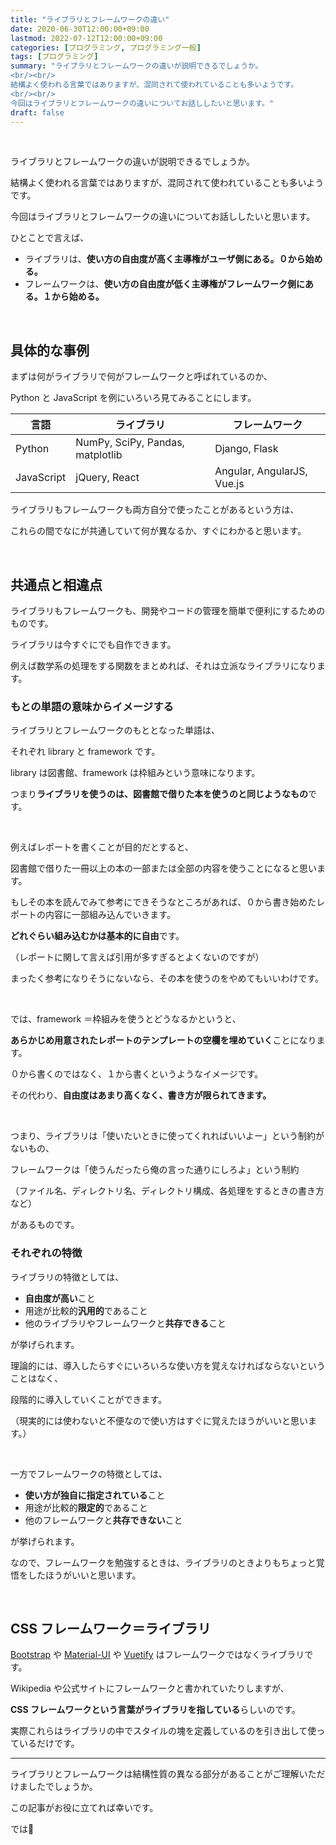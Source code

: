 ```yaml
---
title: "ライブラリとフレームワークの違い"
date: 2020-06-30T12:00:00+09:00
lastmod: 2022-07-12T12:00:00+09:00
categories: [プログラミング, プログラミング一般]
tags: [プログラミング]
summary: "ライブラリとフレームワークの違いが説明できるでしょうか。
<br/><br/>
結構よく使われる言葉ではありますが、混同されて使われていることも多いようです。
<br/><br/>
今回はライブラリとフレームワークの違いについてお話ししたいと思います。"
draft: false
---
```


<br/>

ライブラリとフレームワークの違いが説明できるでしょうか。

結構よく使われる言葉ではありますが、混同されて使われていることも多いようです。

今回はライブラリとフレームワークの違いについてお話ししたいと思います。

ひとことで言えば、

- ライブラリは、**使い方の自由度が高く主導権がユーザ側にある。０から始める。**
- フレームワークは、**使い方の自由度が低く主導権がフレームワーク側にある。１から始める。**

<br/>

## 具体的な事例

まずは何がライブラリで何がフレームワークと呼ばれているのか、

Python と JavaScript を例にいろいろ見てみることにします。

| 言語       | ライブラリ                       | フレームワーク             |
| ---------- | -------------------------------- | -------------------------- |
| Python     | NumPy, SciPy, Pandas, matplotlib | Django, Flask              |
| JavaScript | jQuery, React                    | Angular, AngularJS, Vue.js |

ライブラリもフレームワークも両方自分で使ったことがあるという方は、

これらの間でなにが共通していて何が異なるか、すぐにわかると思います。

<br/>

## 共通点と相違点

ライブラリもフレームワークも、開発やコードの管理を簡単で便利にするためのものです。

ライブラリは今すぐにでも自作できます。

例えば数学系の処理をする関数をまとめれば、それは立派なライブラリになります。

### もとの単語の意味からイメージする

ライブラリとフレームワークのもととなった単語は、

それぞれ library と framework です。

library は図書館、framework は枠組みという意味になります。

つまり**ライブラリを使うのは、図書館で借りた本を使うのと同じようなもの**です。

<br/>

例えばレポートを書くことが目的だとすると、

図書館で借りた一冊以上の本の一部または全部の内容を使うことになると思います。

もしその本を読んでみて参考にできそうなところがあれば、０から書き始めたレポートの内容に一部組み込んでいきます。

**どれぐらい組み込むかは基本的に自由**です。

（レポートに関して言えば引用が多すぎるとよくないのですが）

まったく参考になりそうにないなら、その本を使うのをやめてもいいわけです。

<br/>

では、framework ＝枠組みを使うとどうなるかというと、

**あらかじめ用意されたレポートのテンプレートの空欄を埋めていく**ことになります。

０から書くのではなく、１から書くというようなイメージです。

その代わり、**自由度はあまり高くなく、書き方が限られてきます。**

<br/>

つまり、ライブラリは「使いたいときに使ってくれればいいよー」という制約がないもの、

フレームワークは「使うんだったら俺の言った通りにしろよ」という制約

（ファイル名、ディレクトリ名、ディレクトリ構成、各処理をするときの書き方など）

があるものです。

### それぞれの特徴

ライブラリの特徴としては、

- **自由度が高い**こと
- 用途が比較的**汎用的**であること
- 他のライブラリやフレームワークと**共存できる**こと

が挙げられます。

理論的には、導入したらすぐにいろいろな使い方を覚えなければならないということはなく、

段階的に導入していくことができます。

（現実的には使わないと不便なので使い方はすぐに覚えたほうがいいと思います。）

<br/>

一方でフレームワークの特徴としては、

- **使い方が独自に指定されている**こと
- 用途が比較的**限定的**であること
- 他のフレームワークと**共存できない**こと

が挙げられます。

なので、フレームワークを勉強するときは、ライブラリのときよりもちょっと覚悟をしたほうがいいと思います。

<br/>

## CSS フレームワーク＝ライブラリ

[Bootstrap](https://getbootstrap.jp/) や [Material-UI](https://material-ui.com/ja/) や [Vuetify](https://vuetifyjs.com/ja/) はフレームワークではなくライブラリです。

Wikipedia や公式サイトにフレームワークと書かれていたりしますが、

**CSS フレームワークという言葉がライブラリを指している**らしいのです。

実際これらはライブラリの中でスタイルの塊を定義しているのを引き出して使っているだけです。

---

ライブラリとフレームワークは結構性質の異なる部分があることがご理解いただけましたでしょうか。

この記事がお役に立てれば幸いです。

では👋
